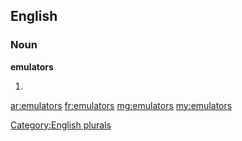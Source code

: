 ==English==

===Noun===
'''emulators'''

# {{plural of|[[emulator]]}}

[[Category:English plurals]]

[[ar:emulators]]
[[fr:emulators]]
[[mg:emulators]]
[[my:emulators]]